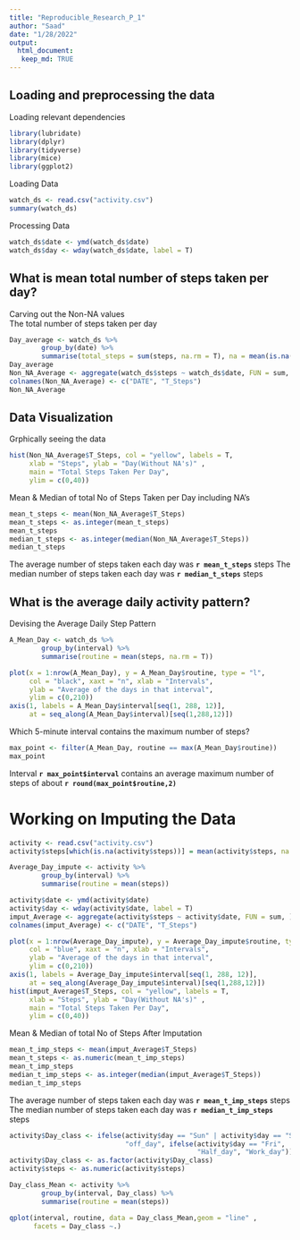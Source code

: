 ```yaml
---
title: "Reproducible_Research_P_1"
author: "Saad"
date: "1/28/2022"
output:
  html_document: 
   keep_md: TRUE
---
```


## Loading and preprocessing the data

Loading relevant dependencies

```r
library(lubridate)
library(dplyr)
library(tidyverse)
library(mice)
library(ggplot2)
```

Loading Data

```r
watch_ds <- read.csv("activity.csv")
summary(watch_ds)
```

Processing Data

```r
watch_ds$date <- ymd(watch_ds$date)
watch_ds$day <- wday(watch_ds$date, label = T)
```

## What is mean total number of steps taken per day?

Carving out the Non-NA values  
The total number of steps taken per day

```r
Day_average <- watch_ds %>% 
        group_by(date) %>% 
        summarise(total_steps = sum(steps, na.rm = T), na = mean(is.na(steps)))
Day_average
Non_NA_Average <- aggregate(watch_ds$steps ~ watch_ds$date, FUN = sum, )
colnames(Non_NA_Average) <- c("DATE", "T_Steps")
Non_NA_Average
```


## Data Visualization

Grphically seeing the data

```r
hist(Non_NA_Average$T_Steps, col = "yellow", labels = T, 
     xlab = "Steps", ylab = "Day(Without NA's)" , 
     main = "Total Steps Taken Per Day", 
     ylim = c(0,40))
```

Mean & Median of total No of Steps Taken per Day including NA's

```r
mean_t_steps <- mean(Non_NA_Average$T_Steps)
mean_t_steps <- as.integer(mean_t_steps)
mean_t_steps
median_t_steps <- as.integer(median(Non_NA_Average$T_Steps))
median_t_steps
```
The average number of steps taken each day was **`r mean_t_steps`** steps
The median number of steps taken each day was **`r median_t_steps`** steps


## What is the average daily activity pattern?

Devising the Average Daily Step Pattern

```r
A_Mean_Day <- watch_ds %>% 
        group_by(interval) %>% 
        summarise(routine = mean(steps, na.rm = T))

plot(x = 1:nrow(A_Mean_Day), y = A_Mean_Day$routine, type = "l", 
     col = "black", xaxt = "n", xlab = "Intervals", 
     ylab = "Average of the days in that interval", 
     ylim = c(0,210))
axis(1, labels = A_Mean_Day$interval[seq(1, 288, 12)], 
     at = seq_along(A_Mean_Day$interval)[seq(1,288,12)])

```

Which 5-minute interval contains the maximum number of steps?

```r
max_point <- filter(A_Mean_Day, routine == max(A_Mean_Day$routine))
max_point
```

Interval **`r max_point$interval`** contains an average maximum number of 
steps of about **`r round(max_point$routine,2)`**


# Working on Imputing the Data

```r
activity <- read.csv("activity.csv")
activity$steps[which(is.na(activity$steps))] = mean(activity$steps, na.rm = T)
``` 

```r
Average_Day_impute <- activity %>% 
        group_by(interval) %>% 
        summarise(routine = mean(steps))
```

```r
activity$date <- ymd(activity$date)
activity$day <- wday(activity$date, label = T)
imput_Average <- aggregate(activity$steps ~ activity$date, FUN = sum, )
colnames(imput_Average) <- c("DATE", "T_Steps")
```

```r
plot(x = 1:nrow(Average_Day_impute), y = Average_Day_impute$routine, type = "l", 
     col = "blue", xaxt = "n", xlab = "Intervals", 
     ylab = "Average of the days in that interval", 
     ylim = c(0,210))
axis(1, labels = Average_Day_impute$interval[seq(1, 288, 12)], 
     at = seq_along(Average_Day_impute$interval)[seq(1,288,12)])
hist(imput_Average$T_Steps, col = "yellow", labels = T, 
     xlab = "Steps", ylab = "Day(Without NA's)" , 
     main = "Total Steps Taken Per Day", 
     ylim = c(0,40))
```
Mean & Median of total No of Steps After Imputation

```r
mean_t_imp_steps <- mean(imput_Average$T_Steps)
mean_t_steps <- as.numeric(mean_t_imp_steps)
mean_t_imp_steps
median_t_imp_steps <- as.integer(median(imput_Average$T_Steps))
median_t_imp_steps
```
The average number of steps taken each day was **`r mean_t_imp_steps`** steps
The median number of steps taken each day was **`r median_t_imp_steps`** steps

```r
activity$Day_class <- ifelse(activity$day == "Sun" | activity$day == "Sat", 
                             "off_day", ifelse(activity$day == "Fri", 
                                               "Half_day", "Work_day"))
activity$Day_class <- as.factor(activity$Day_class)
activity$steps <- as.numeric(activity$steps)
```

```r
Day_class_Mean <- activity %>% 
        group_by(interval, Day_class) %>% 
        summarise(routine = mean(steps))
```

```r
qplot(interval, routine, data = Day_class_Mean,geom = "line" ,
      facets = Day_class ~.)
```


